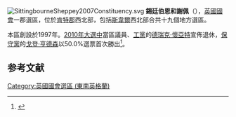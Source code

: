 [[File:SittingbourneSheppey2007Constituency.svg|right]]
'''錫廷伯恩和謝佩'''（{{lang-en|Sittingbourne and Sheppey}}），[[英國|英國]][[英國國會|國會]]一郡選區，位於[[肯特郡|肯特郡]]西北部，包括[[斯韋爾|斯韋爾]]西北部合共十九個地方選區。

本區創設於1997年。[[2010年英國大選|2010年大選中]]當區議員、[[工黨_(英國)|工黨]]的[[德瑞克·懷亞特|德瑞克·懷亞特]]宣佈退休，[[保守黨_(英國)|保守黨]]的[[戈登·亨德森|戈登·亨德森]]以50.0%選票首次勝出<ref name="">{{cite news
|publisher=[[英國廣播公司|英國廣播公司]]
|date=2010年5月7日
|title=Election 2010/Constituency/Sittingbourne & Sheppey
|url=http://news.bbc.co.uk/1/shared/election2010/results/constituency/e02.stm
|accessdate=2010年10月31日
|archive-date=2017年9月5日
|archive-url=https://web.archive.org/web/20170905014819/http://news.bbc.co.uk/1/shared/election2010/results/constituency/e02.stm
|dead-url=no
}}</ref>。

==参考文献==
<div class="references-small">
<references></references>
</div>
{{英國國會選區 (東南英格蘭)}}
{{DEFAULTSORT:Sittingbourne And Sheppey}}
[[Category:英國國會選區_(東南英格蘭)|Category:英國國會選區 (東南英格蘭)]]